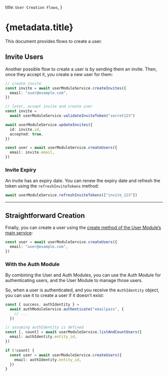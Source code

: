  title: `User Creation Flows`,
}

# {metadata.title}

This document provides flows to create a user.

## Invite Users

Another possible flow to create a user is by sending them an invite. Then, once they accept it, you create a new user for them:

```ts
// create invite
const invite = await userModuleService.createInvites({
  email: "user@example.com",
})

// later, accept invite and create user
const invite =
  await userModuleService.validateInviteToken("secret123")

await userModuleService.updateInvites({
  id: invite.id,
  accepted: true,
})

const user = await userModuleService.createUsers({
  email: invite.email,
})
```

### Invite Expiry

An invite has an expiry date. You can renew the expiry date and refresh the token using the `refreshInviteTokens` method:

```ts
await userModuleService.refreshInviteTokens(["invite_123"])
```

---

## Straightforward Creation

Finally, you can create a user using the [create method of the User Module’s main service](/references/user/create):

```ts
const user = await userModuleService.createUsers({
  email: "user@example.com",
})
```

### With the Auth Module

By combining the User and Auth Modules, you can use the Auth Module for authenticating users, and the User Module to manage those users.

So, when a user is authenticated, and you receive the `AuthIdentity` object, you can use it to create a user if it doesn’t exist:

```ts
const { success, authIdentity } =
  await authModuleService.authenticate("emailpass", {
    // ...
  })

// assuming authIdentity is defined
const [, count] = await userModuleService.listAndCountUsers({
  email: authIdentity.entity_id,
})

if (!count) {
  const user = await userModuleService.createUsers({
    email: authIdentity.entity_id,
  })
}
```
